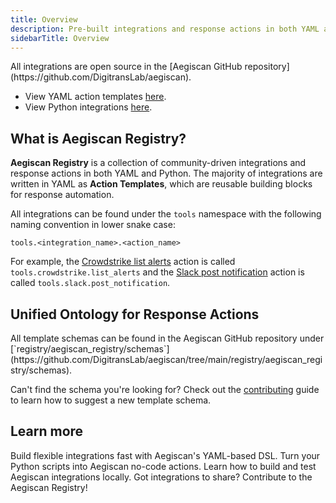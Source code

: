 ```yaml
---
title: Overview
description: Pre-built integrations and response actions in both YAML and Python.
sidebarTitle: Overview
---
```



<Tip>
  All integrations are open source in the [Aegiscan GitHub repository](https://github.com/DigitransLab/aegiscan).

  - View YAML action templates [here](https://github.com/DigitransLab/aegiscan/tree/main/registry/aegiscan_registry/templates).
  - View Python integrations [here](https://github.com/DigitransLab/aegiscan/tree/main/registry/aegiscan_registry/integrations).
</Tip>

<ContributingCTA />

## What is Aegiscan Registry?

**Aegiscan Registry** is a collection of community-driven integrations and response actions in both YAML and Python.
The majority of integrations are written in YAML as **Action Templates**, which are reusable building blocks for response automation.

All integrations can be found under the `tools` namespace with the following naming convention in lower snake case:

```
tools.<integration_name>.<action_name>
```

For example, the [Crowdstrike list alerts](https://github.com/DigitransLab/aegiscan/blob/main/registry/aegiscan_registry/templates/detect/list_alerts/crowdstrike_alerts.yml)
action is called `tools.crowdstrike.list_alerts` and the [Slack post notification](https://github.com/DigitransLab/aegiscan/blob/main/registry/aegiscan_registry/templates/notify/post_notification/slack.yml)
action is called `tools.slack.post_notification`.

## Unified Ontology for Response Actions

<Tip>
  All template schemas can be found in the Aegiscan GitHub repository under [`registry/aegiscan_registry/schemas`](https://github.com/DigitransLab/aegiscan/tree/main/registry/aegiscan_registry/schemas).

  Can't find the schema you're looking for?
  Check out the [contributing](https://github.com/DigitransLab/aegiscan/blob/main/CONTRIBUTING.md) guide to learn how to suggest a new template schema.
</Tip>

## Learn more

<CardGroup cols={2}>
  <Card title="Action Templates" icon="file-code" href="/integrations/action-templates">
    Build flexible integrations fast with Aegiscan's YAML-based DSL.
  </Card>
  <Card title="Python UDFs" icon="python" href="/integrations/python-udfs">
    Turn your Python scripts into Aegiscan no-code actions.
  </Card>
  <Card title="Local Development" icon="terminal" href="/integrations/development">
    Learn how to build and test Aegiscan integrations locally.
  </Card>
  <Card title="Contributing" icon="github" href="https://github.com/DigitransLab/aegiscan/blob/main/CONTRIBUTING.md">
    Got integrations to share? Contribute to the Aegiscan Registry!
  </Card>
</CardGroup>
